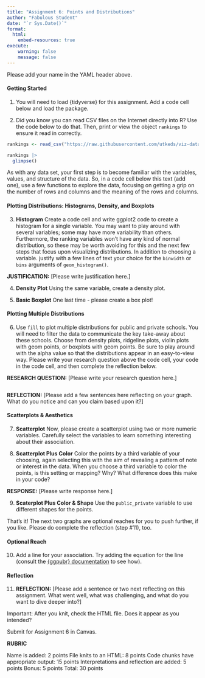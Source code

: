 ```yaml
---
title: "Assignment 6: Points and Distributions"
author: "Fabulous Student"
date: "`r Sys.Date()`"
format:
  html:
    embed-resources: true
execute:
    warning: false
    message: false
---
```


Please add your name in the YAML header above. 

#### Getting Started
1. You will need to load {tidyverse} for this assignment. Add a code cell below and load the package.

2. Did you know you can read CSV files on the Internet directly into R? Use the code below to do that. Then, print or view the object `rankings` to ensure it read in correctly.

```r
rankings <- read_csv("https://raw.githubusercontent.com/utkeds/viz-data-using-r/main/week-6/us-news-rankings-2020-processed.csv")

rankings |> 
  glimpse()
```
As with any data set, your first step is to become familiar with the variables, values, and structure of the data. So, in a code cell below this text (add one), use a few functions to explore the data, focusing on getting a grip on the number of rows and columns and the meaning of the rows and columns. 

#### Plotting Distributions: Histograms, Density, and Boxplots

3. **Histogram** Create a code cell and write ggplot2 code to create a histogram for a single variable. You may want to play around with several variables; some may have more variability than others. Furthermore, the ranking variables won't have any kind of normal distribution, so these may be worth avoiding for this and the next few steps that focus upon visualizing distributions. In addition to choosing a variable. justify with a few lines of text your choice for the `binwidth` or `bins` arguments of `geom_histogram()`. 

**JUSTIFICATION:** [Please write justification here.]

4. **Density Plot** Using the same variable, create a density plot. 

5. **Basic Boxplot** One last time - please create a box plot!

#### Plotting Multiple Distributions

6. Use `fill` to plot multiple distributions for public and private schools. You will need to filter the data to communicate the key take-away about these schools. Choose from density plots, ridgeline plots, violin plots with geom points, or boxplots with geom points. Be sure to play around with the alpha value so that the distributions appear in an easy-to-view way. Please write your research question above the code cell, your code in the code cell, and then complete the reflection below.

**RESEARCH QUESTION:** [Please write your research question here.]

```r


```

**REFLECTION:** [Please add a few sentences here reflecting on your graph. What do you notice and can you claim based upon it?]

#### Scatterplots & Aesthetics

7. **Scatterplot** Now, please create a scatterplot using two or more numeric variables. Carefully select the variables to learn something interesting about their association.


8. **Scatterplot Plus Color** Color the points by a third variable of your choosing, again selecting this with the aim of revealing a pattern of note or interest in the data. When you choose a third variable to color the points, is this setting or mapping? Why? What difference does this make in your code?

**RESPONSE:** [Please write response here.]

9. **Scaterplot Plus Color & Shape** Use the `public_private` variable to use different shapes for the points.

That's it! The next two graphs are optional reaches for you to push further, if you like. Please do complete the reflection (step #11), too.

#### Optional Reach

10. Add a line for your association. Try adding the equation for the line (consult the [{ggpubr} documentation](https://cran.r-project.org/web/packages/ggpubr/refman/ggpubr.html#stat_regline_equation) to see how).

#### Reflection

11. **REFLECTION:** [Please add a sentence or two next reflecting on this assignment. What went well, what was challenging, and what do you want to dive deeper into?]

Important: After you knit, check the HTML file. Does it appear as you intended?

Submit for Assignment 6 in Canvas. 

**RUBRIC**

Name is added: 2 points
File knits to an HTML: 8 points
Code chunks have appropriate output: 15 points
Interpretations and reflection are added: 5 points
Bonus: 5 points
Total: 30 points